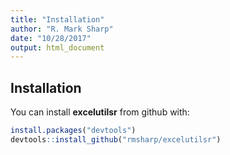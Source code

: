 ```yaml
---
title: "Installation"
author: "R. Mark Sharp"
date: "10/28/2017"
output: html_document
---
```

## Installation

You can install **excelutilsr** from github with:

```r
install.packages("devtools")
devtools::install_github("rmsharp/excelutilsr")
```
